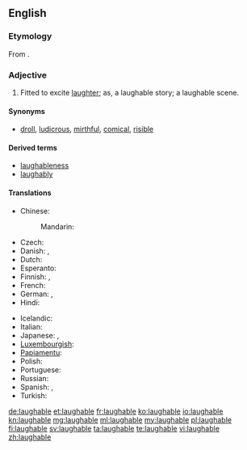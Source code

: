 ==English==

===Etymology===
From {{suffix|laugh|able}}.

===Adjective===
{{en-adj}}

# Fitted to excite [[laughter]]; as, a laughable story; a laughable scene.

====Synonyms====
* [[droll]], [[ludicrous]], [[mirthful]], [[comical]], [[risible]]

====Derived terms====
* [[laughableness]]
* [[laughably]]

====Translations====
{{trans-top|fitted to exite laughter}}
* Chinese:
*: Mandarin: {{t-|cmn|可笑|tr=kěxiào|sc=Hani}}
* Czech: {{t-|cs|směšný}}
* Danish: {{t|da|latterlig}}, {{t|da|komisk}}
* Dutch: {{t+|nl|belachelijk}}
* Esperanto: {{t-|eo|ridinda|xs=Esperanto}}
* Finnish: {{t-|fi|huvittava}}, {{t|fi|naurattava}}
* French: {{t+|fr|risible}}
* German: {{t+|de|lächerlich}}, {{t|de|lachhaft}}
* Hindi: {{t-|hi|हास्यस्पद|tr=hāsyaspad|xs=Hindi}}
{{trans-mid}}
* Icelandic: {{t+|is|hlægilegur}}
* Italian: {{t+|it|ridicolo}}
* Japanese: {{t+|ja|可笑しい|tr=おかしい, okashii}}, {{t|ja|人笑わせ|tr=ひとわらわせ, hito-warawase}}
* [[Luxembourgish]]: {{t|lb|lächerlech}}
* [[Papiamentu]]: {{tø|pap|ridíkulo}}
* Polish: {{t+|pl|śmieszny}}
* Portuguese: {{t+|pt|ridículo}}
* Russian: {{t+|ru|смешной|tr=smešnój}}
* Spanish: {{t-|es|risible}},  {{t+|es|ridículo}}
* Turkish: {{t+|tr|gülünç}}
{{trans-bottom}}

[[de:laughable]]
[[et:laughable]]
[[fr:laughable]]
[[ko:laughable]]
[[io:laughable]]
[[kn:laughable]]
[[mg:laughable]]
[[ml:laughable]]
[[my:laughable]]
[[pl:laughable]]
[[fi:laughable]]
[[sv:laughable]]
[[ta:laughable]]
[[te:laughable]]
[[vi:laughable]]
[[zh:laughable]]